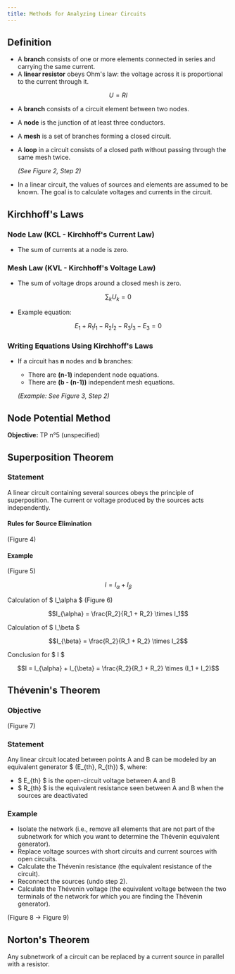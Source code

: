```yaml
---
title: Methods for Analyzing Linear Circuits
---
```



## Definition

- A **branch** consists of one or more elements connected in series and carrying the same current.
- A **linear resistor** obeys Ohm's law: the voltage across it is proportional to the current through it.

```math
U = R I
```

- A **branch** consists of a circuit element between two nodes.
- A **node** is the junction of at least three conductors.
- A **mesh** is a set of branches forming a closed circuit.
- A **loop** in a circuit consists of a closed path without passing through the same mesh twice.

  *(See Figure 2, Step 2)*

- In a linear circuit, the values of sources and elements are assumed to be known. The goal is to calculate voltages and currents in the circuit.

## Kirchhoff's Laws

### Node Law (KCL - Kirchhoff's Current Law)

- The sum of currents at a node is zero.

### Mesh Law (KVL - Kirchhoff's Voltage Law)

- The sum of voltage drops around a closed mesh is zero.

```math
\sum_k U_k = 0
```

- Example equation:

```math
E_1 + R_1 I_1 - R_2 I_2 - R_3 I_3 - E_3 = 0
```

### Writing Equations Using Kirchhoff's Laws

- If a circuit has **n** nodes and **b** branches:
  - There are **(n-1)** independent node equations.
  - There are **(b - (n-1))** independent mesh equations.

  *(Example: See Figure 3, Step 2)*

## Node Potential Method

**Objective:** TP n°5 (unspecified)

## Superposition Theorem

### Statement

A linear circuit containing several sources obeys the principle of superposition.
The current or voltage produced by the sources acts independently.

#### Rules for Source Elimination

(Figure 4)

#### Example

(Figure 5)

```math
I = I_{\alpha} + I_{\beta}
```

<Flexed>
<div>

Calculation of $ I_\alpha $ (Figure 6)

```math
I_{\alpha} = \frac{R_2}{R_1 + R_2} \times I_1
```

</div>
<div>

Calculation of $ I_\beta $

```math
I_{\beta} = \frac{R_2}{R_1 + R_2} \times I_2
```

</div>

</Flexed>

Conclusion for $ I $

```math
I = I_{\alpha} + I_{\beta} = \frac{R_2}{R_1 + R_2} \times (I_1 + I_2)
```

## Thévenin's Theorem

### Objective

(Figure 7)

### Statement

Any linear circuit located between points A and B can be modeled by an equivalent generator $ (E_{th}, R_{th}) $, where:
- $ E_{th} $ is the open-circuit voltage between A and B
- $ R_{th} $ is the equivalent resistance seen between A and B when the sources are deactivated

### Example

- Isolate the network (i.e., remove all elements that are not part of the subnetwork for which you want to determine the Thévenin equivalent generator).
- Replace voltage sources with short circuits and current sources with open circuits.
- Calculate the Thévenin resistance (the equivalent resistance of the circuit).
- Reconnect the sources (undo step 2).
- Calculate the Thévenin voltage (the equivalent voltage between the two terminals of the network for which you are finding the Thévenin generator).

(Figure 8 → Figure 9)


## Norton's Theorem

Any subnetwork of a circuit can be replaced by a current source in parallel with a resistor.
